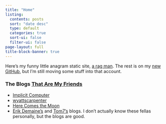 ```yaml
---
title: "Home"
listing:
  contents: posts
  sort: "date desc"
  type: default
  categories: true
  sort-ui: false
  filter-ui: false
page-layout: full
title-block-banner: true
---
```

Here's my funny little anagram static site, [a rag man](https://aragman.futz.zone/). The rest is on my [new GitHub](https://github.com/bongovanfifi), but I'm still moving some stuff into that account.

### The Blogs [That Are My Friends](https://www.youtube.com/watch?v=4c73rfydMew)
- [Implicit Computer](https://implicit.computer/)
- [wyattscarpenter](https://wyattscarpenter.github.io/)
- [Here Comes the Moon](https://herecomesthemoon.net/)
- [Erik Demaine's](https://erikdemaine.org/) and [Tom7's](http://tom7.org/) blogs. I don't actually know these fellas personally, but the blogs are good.